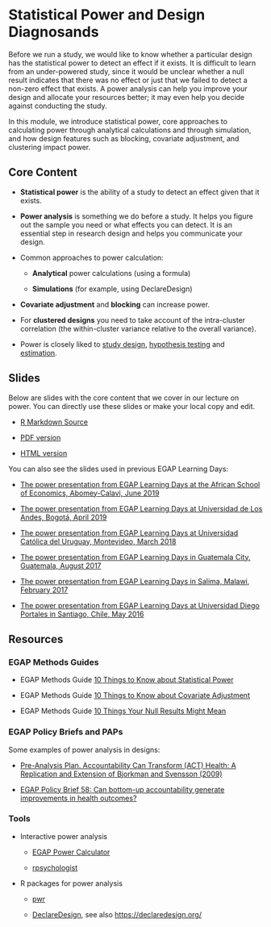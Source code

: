 # Statistical Power and Design Diagnosands {.tabset}

Before we run a study, we would like to know whether a particular design has the statistical power to detect an effect if it exists.  It is difficult to learn from an under-powered study, since it would be unclear whether a null result indicates that there was no effect or just that we failed to detect a non-zero effect that exists.  A power analysis can help you improve your design and allocate your resources better; it may even help you decide against conducting the study.

In this module, we introduce statistical power, core approaches to calculating power through analytical calculations and through simulation, and how design features such as blocking, covariate adjustment, and clustering impact power.

## Core Content

 - **Statistical power** is the ability of a study to detect an effect given that it exists.
 
 - **Power analysis** is something we do before a study.  It helps you figure out the sample you need or what effects you can detect. It is an essential step in research design and helps you communicate your design.

 - Common approaches to power calculation:
 
      - **Analytical** power calculations (using a formula)
 
      - **Simulations** (for example, using DeclareDesign)

 - **Covariate adjustment** and **blocking** can increase power.

 - For **clustered designs** you need to take account of the intra-cluster correlation (the within-cluster variance relative to the overall variance).
 
 - Power is closely liked to [study design](the-research-design-process.html), [hypothesis testing](hypothesis-testing.html) and [estimation](estimands-and-estimators.html).

## Slides
Below are slides with the core content that we cover in our lecture on power. You can directly use these slides or make your local copy and edit.

 - [R Markdown Source](https://egap.github.io/learningdays-resources/Slides/power-slides.Rmd)

 - [PDF version](https://egap.github.io/learningdays-resources/Slides/power-slides.pdf)

 - [HTML version](https://egap.github.io/learningdays-resources/Slides/power-slides.html)

You can also see the slides used in previous EGAP Learning Days:

 - [The power presentation from EGAP Learning Days at the African School of Economics, Abomey-Calavi, June 2019](https://egap.github.io/learningdays-resources/Slides/Examples/power-benin.pdf)

 - [The power presentation from EGAP Learning Days at Universidad de Los Andes, Bogotá, April 2019](https://egap.github.io/learningdays-resources/Slides/Examples/power-bogota.pdf)

 - [The power presentation from EGAP Learning Days at Universidad Católica del Uruguay, Montevideo, March 2018](https://egap.github.io/learningdays-resources/Slides/Examples/power-montevideo.pdf)

 - [The power presentation from EGAP Learning Days in Guatemala City, Guatemala, August 2017](https://egap.github.io/learningdays-resources/Slides/Examples/power-guatemala.html)

 - [The power presentation from EGAP Learning Days in Salima, Malawi, February 2017](https://egap.github.io/learningdays-resources/Slides/Examples/power-malawi.pdf)

 - [The power presentation from EGAP Learning Days at Universidad Diego Portales in Santiago, Chile, May 2016](https://egap.github.io/learningdays-resources/Slides/Examples/power-santiago.pdf)


## Resources

### EGAP Methods Guides

 - EGAP Methods Guide [10 Things to Know about Statistical Power](https://egap.org/resource/10-things-to-know-about-statistical-power/)

 - EGAP Methods Guide [10 Things to Know about Covariate Adjustment](https://egap.org/resource/10-things-to-know-about-covariate-adjustment/)
 
 - EGAP Methods Guide [10 Things Your Null Results Might Mean](https://egap.org/resource/10-things-your-null-result-might-mean/)

### EGAP Policy Briefs and PAPs

Some examples of power analysis in designs:

 - [Pre-Analysis Plan. Accountability Can Transform (ACT) Health: A Replication and Extension of Bjorkman and Svensson (2009)](https://osf.io/qxwmu/)
 
 - [EGAP Policy Brief 58: Can bottom-up accountability generate improvements in health outcomes?](https://egap.org/resource/does-bottom-up-accountability-work-evidence-from-uganda/)


### Tools
 - Interactive power analysis
 
      - [EGAP Power Calculator](https://egap.shinyapps.io/power-app/)
 
      - [rpsychologist](https://rpsychologist.com/d3/NHST/)

 - R packages for power analysis
 
      - [pwr](https://cran.r-project.org/web/packages/pwr/index.html)
 
      - [DeclareDesign](https://cran.r-project.org/web/packages/DeclareDesign/index.html), see also <https://declaredesign.org/>

